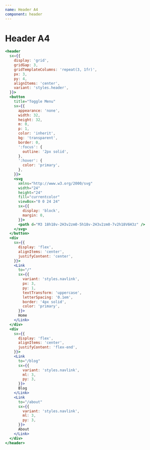 ```yaml
---
name: Header A4
component: header
---
```


# Header A4

```jsx live
<header
  sx={{
    display: 'grid',
    gridGap: 3,
    gridTemplateColumns: 'repeat(3, 1fr)',
    px: 3,
    py: 4,
    alignItems: 'center',
    variant: 'styles.header',
  }}>
  <button
    title="Toggle Menu"
    sx={{
      appearance: 'none',
      width: 32,
      height: 32,
      m: 0,
      p: 1,
      color: 'inherit',
      bg: 'transparent',
      border: 0,
      ':focus': {
        outline: '2px solid',
      },
      ':hover': {
        color: 'primary',
      },
    }}>
    <svg
      xmlns="http://www.w3.org/2000/svg"
      width="24"
      height="24"
      fill="currentcolor"
      viewBox="0 0 24 24"
      sx={{
        display: 'block',
        margin: 0,
      }}>
      <path d="M3 18h18v-2H3v2zm0-5h18v-2H3v2zm0-7v2h18V6H3z" />
    </svg>
  </button>
  <div
    sx={{
      display: 'flex',
      alignItems: 'center',
      justifyContent: 'center',
    }}>
    <Link
      to="/"
      sx={{
        variant: 'styles.navlink',
        px: 3,
        py: 1,
        textTransform: 'uppercase',
        letterSpacing: '0.1em',
        border: '4px solid',
        color: 'primary',
      }}>
      Home
    </Link>
  </div>
  <div
    sx={{
      display: 'flex',
      alignItems: 'center',
      justifyContent: 'flex-end',
    }}>
    <Link
      to="/blog"
      sx={{
        variant: 'styles.navlink',
        ml: 3,
        py: 3,
      }}>
      Blog
    </Link>
    <Link
      to="/about"
      sx={{
        variant: 'styles.navlink',
        ml: 3,
        py: 3,
      }}>
      About
    </Link>
  </div>
</header>
```
